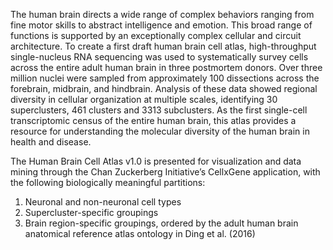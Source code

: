 The human brain directs a wide range of complex behaviors ranging from fine motor skills to abstract intelligence and emotion. This broad range of functions is supported by an exceptionally complex cellular and circuit architecture. To create a first draft human brain cell atlas, high-throughput single-nucleus RNA sequencing was used to systematically survey cells across the entire adult human brain in three postmortem donors. Over three million nuclei were sampled from approximately 100 dissections across the forebrain, midbrain, and hindbrain. Analysis of these data showed regional diversity in cellular organization at multiple scales, identifying 30 superclusters, 461 clusters and 3313 subclusters. As the first single-cell transcriptomic census of the entire human brain, this atlas provides a resource for understanding the molecular diversity of the human brain in health and disease.

The Human Brain Cell Atlas v1.0 is presented for visualization and data mining through the Chan Zuckerberg Initiative’s CellxGene application, with the following biologically meaningful partitions:

1. Neuronal and non-neuronal cell types
1. Supercluster-specific groupings
1. Brain region-specific groupings, ordered by the adult human brain anatomical reference atlas ontology in Ding et al. (2016)
